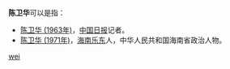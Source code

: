 '''陈卫华'''可以是指：
* [[陈卫华_(1963年)|陈卫华 (1963年)]]，[[中国日报|中国日报]]记者。
* [[陈卫华_(1971年)|陈卫华 (1971年)]]，[[海南|海南]][[乐东|乐东]]人，中华人民共和国海南省政治人物。

{{消歧义}}

[[Category:三字陈姓人名消歧义|wei]]